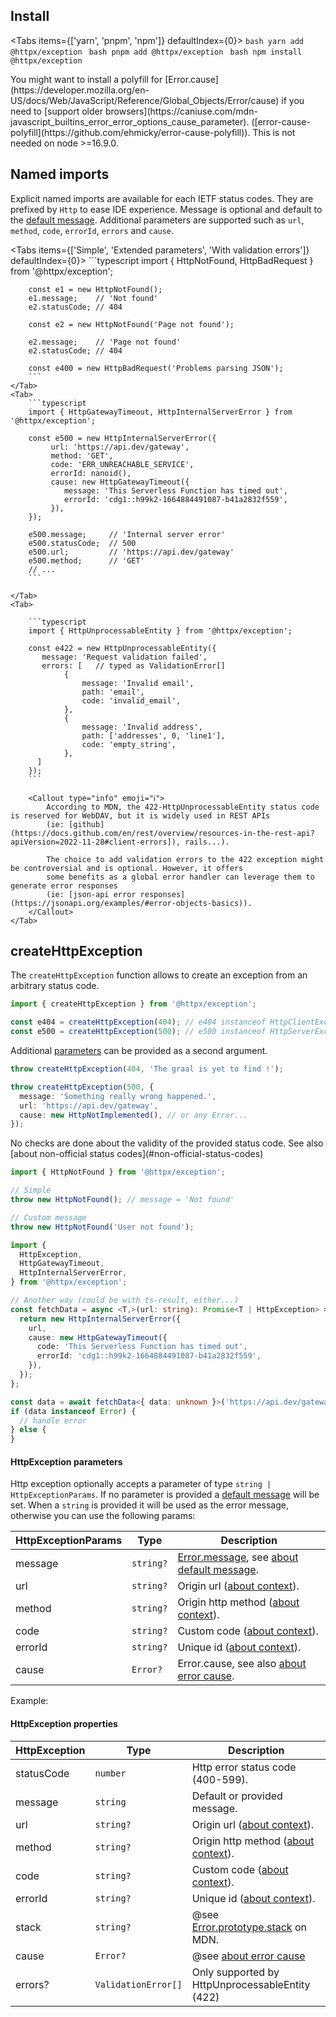 
## Install

<Tabs items={['yarn', 'pnpm', 'npm']} defaultIndex={0}>
    <Tab>
        ```bash
        yarn add @httpx/exception
        ```
    </Tab>
    <Tab>
        ```bash
        pnpm add @httpx/exception
        ```
    </Tab>
    <Tab>
        ```bash
        npm install @httpx/exception
        ```
    </Tab>
</Tabs>

<Callout type="info" emoji="ℹ️">
    You might want to install a polyfill for [Error.cause](https://developer.mozilla.org/en-US/docs/Web/JavaScript/Reference/Global_Objects/Error/cause)
    if you need to [support older browsers](https://caniuse.com/mdn-javascript_builtins_error_error_options_cause_parameter).
    ([error-cause-polyfill](https://github.com/ehmicky/error-cause-polyfill)). This is not needed on node >=16.9.0.
</Callout>


## Named imports

Explicit named imports are available for each IETF status codes. They are prefixed by `Http` to ease
IDE experience. Message is optional and default to the [default message](#about-default-message). Additional
parameters are supported such as `url`, `method`, `code`, `errorId`, `errors` and `cause`.

<Tabs items={['Simple', 'Extended parameters', 'With validation errors']} defaultIndex={0}>
    <Tab>
        ```typescript
        import { HttpNotFound, HttpBadRequest } from '@httpx/exception';

        const e1 = new HttpNotFound();
        e1.message;    // 'Not found'
        e2.statusCode; // 404

        const e2 = new HttpNotFound('Page not found');

        e2.message;    // 'Page not found'
        e2.statusCode; // 404

        const e400 = new HttpBadRequest('Problems parsing JSON');
        ```
    </Tab>
    <Tab>
        ```typescript
        import { HttpGatewayTimeout, HttpInternalServerError } from '@httpx/exception';

        const e500 = new HttpInternalServerError({
             url: 'https://api.dev/gateway',
             method: 'GET',
             code: 'ERR_UNREACHABLE_SERVICE',
             errorId: nanoid(),
             cause: new HttpGatewayTimeout({
                message: 'This Serverless Function has timed out',
                errorId: 'cdg1::h99k2-1664884491087-b41a2832f559',
             }),
        });

        e500.message;     // 'Internal server error'
        e500.statusCode;  // 500
        e500.url;         // 'https://api.dev/gateway'
        e500.method;      // 'GET'
        // ...
        ```

    </Tab>
    <Tab>

        ```typescript
        import { HttpUnprocessableEntity } from '@httpx/exception';

        const e422 = new HttpUnprocessableEntity({
           message: 'Request validation failed',
           errors: [   // typed as ValidationError[]
                {
                    message: 'Invalid email',
                    path: 'email',
                    code: 'invalid_email',
                },
                {
                    message: 'Invalid address',
                    path: ['addresses', 0, 'line1'],
                    code: 'empty_string',
                },
          ]
        });
        ```

        <Callout type="info" emoji="ℹ️">
            According to MDN, the 422-HttpUnprocessableEntity status code is reserved for WebDAV, but it is widely used in REST APIs
            (ie: [github](https://docs.github.com/en/rest/overview/resources-in-the-rest-api?apiVersion=2022-11-28#client-errors]), rails...).

            The choice to add validation errors to the 422 exception might be controversial and is optional. However, it offers
            some benefits as a global error handler can leverage them to generate error responses
            (ie: [json-api error responses](https://jsonapi.org/examples/#error-objects-basics)).
        </Callout>
    </Tab>

</Tabs>

## createHttpException

The `createHttpException` function allows to create an exception from an
arbitrary status code.

```typescript
import { createHttpException } from '@httpx/exception';

const e404 = createHttpException(404); // e404 instanceof HttpClientException
const e500 = createHttpException(500); // e500 instanceof HttpServerException
```

Additional [parameters](#httpexception-parameters) can be provided as a second argument.

```typescript
throw createHttpException(404, 'The graal is yet to find !');

throw createHttpException(500, {
  message: 'Something really wrong happened.',
  url: 'https://api.dev/gateway',
  cause: new HttpNotImplemented(), // or any Error...
});
```

<Callout type="warning">
    No checks are done about the validity of the provided status code. See also
    [about non-official status codes](#non-official-status-codes)
</Callout>


```typescript
import { HttpNotFound } from '@httpx/exception';

// Simple
throw new HttpNotFound(); // message = 'Not found'

// Custom message
throw new HttpNotFound('User not found');

import {
  HttpException,
  HttpGatewayTimeout,
  HttpInternalServerError,
} from '@httpx/exception';

// Another way (could be with ts-result, either...)
const fetchData = async <T,>(url: string): Promise<T | HttpException> => {
  return new HttpInternalServerError({
    url,
    cause: new HttpGatewayTimeout({
      code: 'This Serverless Function has timed out',
      errorId: 'cdg1::h99k2-1664884491087-b41a2832f559',
    }),
  });
};

const data = await fetchData<{ data: unknown }>('https://api.dev/gateway');
if (data instanceof Error) {
  // handle error
} else {
}
```

#### HttpException parameters

Http exception optionally accepts a parameter of type `string | HttpExceptionParams`. If no parameter
is provided a [default message](#about-default-message) will be set.
When a `string` is provided it will be used as the error message, otherwise you can use the following params:

| HttpExceptionParams | Type      | Description                                                                                                                                                           |
| ------------------- | --------- | --------------------------------------------------------------------------------------------------------------------------------------------------------------------- |
| message             | `string?` | [Error.message](https://developer.mozilla.org/en-US/docs/Web/JavaScript/Reference/Global_Objects/Error/message), see [about default message](#about-default-message). |
| url                 | `string?` | Origin url ([about context](#about-context)).                                                                                                                         |
| method              | `string?` | Origin http method ([about context](#about-context)).                                                                                                                 |
| code                | `string?` | Custom code ([about context](#about-context)).                                                                                                                        |
| errorId             | `string?` | Unique id ([about context](#about-context)).                                                                                                                          |
| cause               | `Error?`  | Error.cause, see also [about error cause](#about-errorcause).                                                                                                         |

Example:

#### HttpException properties

| HttpException | Type                | Description                                                                                                                        |
| ------------- | ------------------- | ---------------------------------------------------------------------------------------------------------------------------------- |
| statusCode    | `number`            | Http error status code (400-599).                                                                                                  |
| message       | `string`            | Default or provided message.                                                                                                       |
| url           | `string?`           | Origin url ([about context](#about-context)).                                                                                      |
| method        | `string?`           | Origin http method ([about context](#about-context)).                                                                              |
| code          | `string?`           | Custom code ([about context](#about-context)).                                                                                     |
| errorId       | `string?`           | Unique id ([about context](#about-context)).                                                                                       |
| stack         | `string?`           | @see [Error.prototype.stack](https://developer.mozilla.org/en-US/docs/Web/JavaScript/Reference/Global_Objects/Error/Stack) on MDN. |
| cause         | `Error?`            | @see [about error cause](#about-errorcause)                                                                                        |
| errors?       | `ValidationError[]` | Only supported by HttpUnprocessableEntity (422)                                                                                    |
